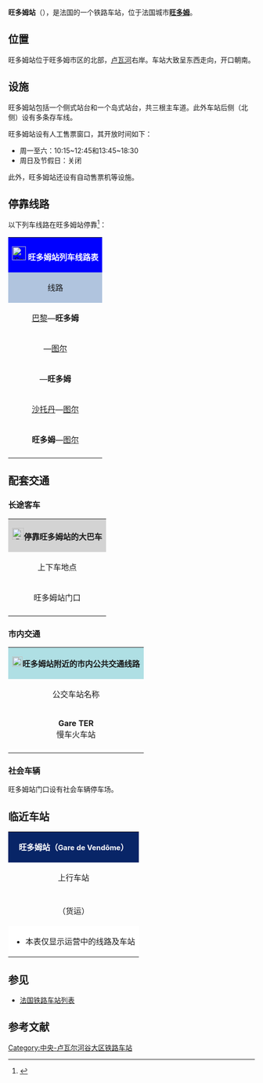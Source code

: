{{Not|旺多姆-卢瓦河畔维列TGV站}}
{{Infobox station
| name          =[[File:Sncf-logo.svg|32x32px]]旺多姆站<br>{{lang|fr|Gare de Vendôme}} 
| type          = [[法国铁路|法国铁路]]
| image = File:Gare de Vendôme (41).JPG
|image_caption = 旺多姆站站房
| address       = {{FRA}}[[卢瓦-谢尔省|卢瓦-谢尔省]][[旺多姆|旺多姆]]
| latd          = 47
| latm          = 48
| lats          = 07
| latNS         = N
| longd         = 1
| longm         = 04
| longs         = 04
| longEW        = E
| operator = [[File:_Sncf-logo.svg|32x32px]]
| coordinates_display = yes
| iso_region    = FR
| line          = 
* '''{{link-fr|布雷提尼－图尔铁路|Ligne de Brétigny à La Membrolle-sur-Choisille}}'''
* '''{{link-fr|布卢瓦－旺多姆铁路|Ligne de Pont-de-Braye à Blois}}'''（货运）
| structure           = 地面
| levels              = 
| platform      = 2
| tracks        = 2
| elevation =
| opened        = 1865年12月28日
| rebuilt =
| status = 使用中
| closed        = 
| passengers= 约6.4万人次<ref>{{Cite web|url=https://ressources.data.sncf.com/explore/dataset/frequentation-gares/?sort=voyageurs_2014&q=vendome|title=Fréquentation en gares|accessdate=2016-12-10|author=SNCF|date=|language=法语|publisher=SNCF Open Data|archive-date=2019-08-10|archive-url=https://web.archive.org/web/20190810200536/https://ressources.data.sncf.com/explore/dataset/frequentation-gares/?sort=voyageurs_2014&q=vendome|dead-url=no}}</ref>
| pass_year= 2015年
| ADA                 = Yes
| station_type = 客运车站
| connections = 
* {{link-fr|卢瓦-谢尔省城际客运|Route41}}
* 旺多姆城市公共交通
| route_map =
| map_locator   = 
| note =
| services = TER
}}

'''旺多姆站'''（{{lang-fr|Gare de Vendôme}}），是法国的一个铁路车站，位于法国城市'''[[旺多姆|旺多姆]]'''。

==位置==

旺多姆站位于旺多姆市区的北部，[[卢瓦河|卢瓦河]]右岸。车站大致呈东西走向，开口朝南。

==设施==

旺多姆站包括一个侧式站台和一个岛式站台，共三根主车道。此外车站后侧（北侧）设有多条存车线。

旺多姆站设有人工售票窗口，其开放时间如下：
* 周一至六：10:15~12:45和13:45~18:30
* 周日及节假日：关闭

此外，旺多姆站还设有自动售票机等设施。

== 停靠线路 ==

{{动态列表|最后更新时间：2016年12月10日。本章节内容仅供参考，不排除因施工或罢工而引发的临时性变更。欢迎修正和补充}}

以下列车线路在旺多姆站停靠<ref>{{Cite web|url=http://www.ter.sncf.com/centre-val-de-loire/gares/87574558/Vend%C3%B4me/pratique|title=GARE VENDÔME-VILLE|accessdate=2016-12-10|author=SNCF|date=|language=法语|publisher=TER Centre - Val-de-Loire|archive-date=2016-03-19|archive-url=https://web.archive.org/web/20160319183420/http://www.ter.sncf.com/centre-val-de-loire/gares/87574558/Vend%C3%B4me/pratique|dead-url=no}}</ref>：

{| class="wikitable mw-collapsible" 
|colspan="5" style="background:#0000FF" align="center" |[[File:Sncf-logo.svg|28x28px]] <font color=#FFFFFF>'''旺多姆站列车线路表'''</font>
|-
!style="background:#B0C4DE"| 线路
!style="background:#B0C4DE"|车种
!style="background:#B0C4DE"|上一站
!style="background:#B0C4DE"|下一站
!style="background:#B0C4DE"|大致运行频率{{noteTag|name=noteA}}
|-
|[[巴黎奥斯特里茨站|巴黎]]—'''旺多姆'''
| rowspan="5" align="center"|[[File:Logo_TER.svg|37x37px]]
|{{link-fr|佩祖站|Gare de Pezou|佩祖}}
|（终点）
|每天2趟左右
|-
|{{link-fr|沃武站|Gare de Voves|沃武}}—[[图尔站|图尔]]
|{{link-fr|佩祖站|Gare de Pezou|佩祖}}
|{{link-fr|圣达芒德旺多姆站|Gare de Saint-Amand-de-Vendôme|圣达芒德旺多姆}}
|每天1趟
|-
|{{link-fr|沃武站|Gare de Voves|沃武}}—'''旺多姆'''
|{{link-fr|佩祖站|Gare de Pezou|佩祖}}
|（终点）
|每天1~2趟{{noteTag|name=noteB}}
|-
|[[沙托丹站|沙托丹]]—[[图尔站|图尔]]
|{{link-fr|佩祖站|Gare de Pezou|佩祖}}
|{{link-fr|圣达芒德旺多姆站|Gare de Saint-Amand-de-Vendôme|圣达芒德旺多姆}}
|每天1~3趟
|-
|'''旺多姆'''—[[图尔站|图尔]]
|（起点）
|{{link-fr|圣达芒德旺多姆站|Gare de Saint-Amand-de-Vendôme|圣达芒德旺多姆}}
|每天1趟{{noteTag|name=noteC}}
|-
|colspan="5" style="background:#FFFFFF"|{{noteFoot|1=
{{noteTag|name=noteA|1=在本栏中，往返1次为"1趟"；除特别标明外，其数据仅工作日有效，周末及节假日列车数量可能会减少或停运}}
{{noteTag|name=noteB|1=周末及节假日停运}}
{{noteTag|name=noteC|1=周日及节假日停运}}
}}
|}

==配套交通==
===长途客车===

{| class="wikitable mw-collapsible" 
|colspan="3" align="center" style="background:#D3D3D3" |[[File:BSicon_BUS.svg|24x24px]]'''停靠旺多姆站的大巴车'''
|-
!align="center" |上下车地点
!align="center" |运营单位
!align="center" |主要目的地{{noteTag|name=noteA}}
|-
| rowspan="2" align="center" |旺多姆站门口
|align="center" |{{link-fr|卢瓦-谢尔省城际客运|Route41}}<br>[http://www.route41.fr/lignes-regulieres/ Route 41] {{Wayback|url=http://www.route41.fr/lignes-regulieres/ |date=20171004175133 }}
|
* 09线：[[瑟洛梅_(卢瓦尔-谢尔省)|瑟洛梅]]、[[维莱夫朗科厄_(卢瓦尔-谢尔省)|维勒弗朗科尔]]、[[布卢瓦|布卢瓦市区]]、[[布卢瓦香波站|布卢瓦火车站]]
* 12线{{noteTag|name=noteC}}：[[卢瓦河畔蒙图瓦尔|卢瓦河畔蒙图瓦尔]]、[[吕奈|吕奈]]、[[阿尔坦|阿尔坦]]
* 13线{{noteTag|name=noteC}}：[[卢瓦河畔维列|卢瓦河畔维列]]、[[马藏热|马藏热]]、[[舒埃|舒埃]]
* 14线{{noteTag|name=noteC}}：[[阿泽_(卢瓦尔-谢尔省)|阿泽]]、[[克莱尔之城|克莱尔之城]]、[[德鲁埃|杜鲁埃]]
* 20线{{noteTag|name=noteC}}：{{link-fr|佩祖站|Gare de Pezou|佩祖}}、[[圣伊莱尔拉格拉韦尔|圣伊莱尔拉格拉韦尔]]
|-
|align="center" |[[SNCF|SNCF]]<br>Car TER Centre - Val-de-Loire{{noteTag|name=noteB}}
|
* 2.9线：[[图尔|图尔]]、[[沙特尔|沙特尔]]、[[博纳瓦_(厄尔-卢瓦尔省)|博纳瓦]]、[[沙托雷诺尔|沙托雷诺尔]]
* 5线：[[旺多姆TGV站|旺多姆TGV站]]、[[蒙杜布洛_(卢瓦尔-谢尔省)|蒙杜布洛]]
* ''当某条铁路线施工或罢工时，SNCF可能也会提供途径该线路沿途站点的大巴车''
|-
|colspan="3" style="background:#FFFFFF"|{{noteFoot|1=
{{noteTag|name=noteA|1=本栏不包括可以联程中转前往的目的地}}
{{noteTag|name=noteB|1=其车票可与SNCF的同线路车票通用}}
{{noteTag|name=noteC|1=仅周一至五开行}}
}}
|}

===市内交通===

{| class="wikitable mw-collapsible" 
|colspan="3" align="center" style="background:#AFDFE4"|[[File:Bus-logo.svg|21x21px]]'''旺多姆站附近的市内公共交通线路'''
|-
!align="center" |公交车站名称
!align="center" |位置
!align="center" |停靠线路{{noteTag|name=noteA}}<ref>{{Cite web|url=http://www.tea-vendomois.fr/transport/vbus-lignes-regulieres-scolaires|title=Vbus lignes regulières scolaires|accessdate=2016-12-11|author=Vbus|date=|language=法语|publisher=|archive-url=https://web.archive.org/web/20161117153759/http://www.tea-vendomois.fr/transport/vbus-lignes-regulieres-scolaires|archive-date=2016-11-17|dead-url=yes}}</ref>
|-
|'''Gare TER'''<br>慢车火车站
|旺多姆站正门
|
* A线{{noteTag|name=noteB}}：'''[[卢瓦河畔维列|卢瓦河畔维列]]'''-[[旺多姆TGV站|高铁站]] ↔ '''[[旺多姆|旺多姆]]'''-南部工业区
* B线{{noteTag|name=noteC}}：'''[[旺多姆|旺多姆]]'''-格鲁埃开发区 ↔ '''[[梅斯莱_(卢瓦尔-谢尔省)|梅莱]]'''-城关
* 校车路线（仅学生上学期间运行）{{noteTag|name=noteC}}：C线、D线、E线、F线、G线、H线
|-
|colspan="3" style="background:#FFFFFF"|{{noteFoot|1=
{{noteTag|name=noteA|1='''粗体字'''代表该站所在的市镇；中文名称非官方正式翻译，仅供参考}}
{{noteTag|name=noteB|1=周日及节假日停运}}
{{noteTag|name=noteC|1=周末及节假日停运}}
}}
|}

===社会车辆===

旺多姆站门口设有社会车辆停车场。

==临近车站==

{|class="wikitable mw-collapsible" style="margin: 0 auto; width:42em;"
|colspan="3"  style="background:#082567" align="center"|<font color=#FFFFFF>'''旺多姆站（<span style="font-size:11pt;">Gare de Vendôme</span>）'''</font>
|-
!上行车站
!线路
!下行车站
|-
|align="center" |{{link-fr|佩祖站|Gare de Pezou}}
|align="center" |'''{{link-fr|布雷提尼－图尔铁路|Ligne de Brétigny à La Membrolle-sur-Choisille}}'''
|align="center" |{{link-fr|圣达芒德旺多姆站|Gare de Saint-Amand-de-Vendôme}}
|-
|align="center" |（货运）
|align="center" |'''{{link-fr|布卢瓦－旺多姆铁路|Ligne de Pont-de-Braye à Blois}}'''
|align="center" |（终点）
|-
|colspan="3" style="background:#FFFFFF"|
*本表仅显示运营中的线路及车站
|}

==参见==
* [[法国铁路车站列表|法国铁路车站列表]]

== 参考文献 ==
{{Reflist}}

[[Category:中央-卢瓦尔河谷大区铁路车站|Category:中央-卢瓦尔河谷大区铁路车站]]